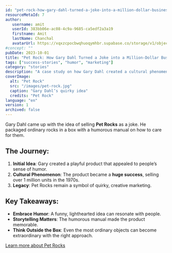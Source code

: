 ```yaml
---
id: "pet-rock-how-gary-dahl-turned-a-joke-into-a-million-dollar-business"
resourceMetaId: 7
author: 
   username: amit
   userId: 383bb06e-ac08-4c9a-9685-ca5edf2a3a19
   firstname: Amit
   lastName: Chanchal
   avatarUrl: https://xqxzcpocbwqhuoqymhbr.supabase.co/storage/v1/object/public/profiles/383bb06e-ac08-4c9a-9685-ca5edf2a3a19/profile.jpg
#concept: ""
pubDate: 2023-10-01
title: "Pet Rock: How Gary Dahl Turned a Joke into a Million-Dollar Business"
tags: ["success-stories", "humor", "marketing"]
category: "stories"
description: "A case study on how Gary Dahl created a cultural phenomenon by selling ordinary rocks as pets."
coverImage:
  alt: "Pet Rock"
  src: "/images/pet-rock.jpg"
  caption: "Gary Dahl’s quirky idea"
  credits: "Pet Rock"
language: "en"
version: 1
archived: false
---
```


Gary Dahl came up with the idea of selling **Pet Rocks** as a joke. He packaged ordinary rocks in a box with a humorous manual on how to care for them.

## The Journey:
1. **Initial Idea**: Gary created a playful product that appealed to people’s sense of humor.
2. **Cultural Phenomenon**: The product became a **huge success**, selling over 1 million units in the 1970s.
3. **Legacy**: Pet Rocks remain a symbol of quirky, creative marketing.

## Key Takeaways:
- **Embrace Humor**: A funny, lighthearted idea can resonate with people.
- **Storytelling Matters**: The humorous manual made the product memorable.
- **Think Outside the Box**: Even the most ordinary objects can become extraordinary with the right approach.

[Learn more about Pet Rocks](https://en.wikipedia.org/wiki/Pet_Rock)
